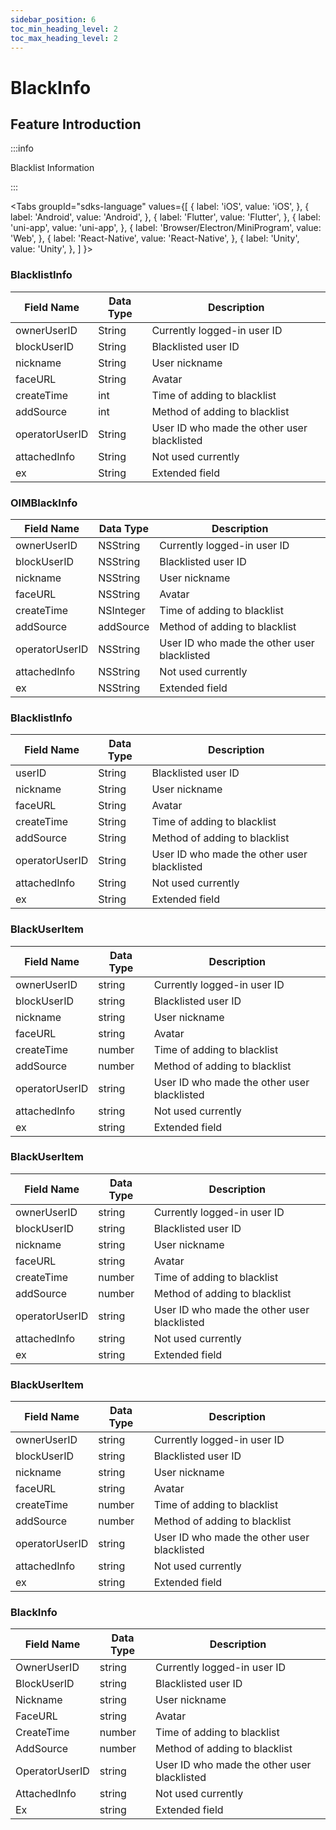 ```yaml
---
sidebar_position: 6
toc_min_heading_level: 2
toc_max_heading_level: 2
---
```


# BlackInfo

## Feature Introduction

:::info

Blacklist Information

:::

<Tabs
groupId="sdks-language"
values={[
{ label: 'iOS', value: 'iOS', },
{ label: 'Android', value: 'Android', },
{ label: 'Flutter', value: 'Flutter', },
{ label: 'uni-app', value: 'uni-app', },
{ label: 'Browser/Electron/MiniProgram', value: 'Web', },
{ label: 'React-Native', value: 'React-Native', },
{ label: 'Unity', value: 'Unity', },
]
}>

<TabItem value="Flutter">

### BlacklistInfo

| Field Name      | Data Type | Description                                  |
| --------------- | --------- | -------------------------------------------- |
| ownerUserID     | String    | Currently logged-in user ID                  |
| blockUserID     | String    | Blacklisted user ID                          |
| nickname        | String    | User nickname                                |
| faceURL         | String    | Avatar                                       |
| createTime      | int       | Time of adding to blacklist                  |
| addSource       | int       | Method of adding to blacklist                |
| operatorUserID  | String    | User ID who made the other user blacklisted  |
| attachedInfo    | String    | Not used currently                           |
| ex              | String    | Extended field                               |

</TabItem>

<TabItem value="iOS">

### OIMBlackInfo

| Field Name      | Data Type  | Description                                  |
| --------------- | ---------- | -------------------------------------------- |
| ownerUserID     | NSString   | Currently logged-in user ID                  |
| blockUserID     | NSString   | Blacklisted user ID                          |
| nickname        | NSString   | User nickname                                |
| faceURL         | NSString   | Avatar                                       |
| createTime      | NSInteger  | Time of adding to blacklist                  |
| addSource       | addSource  | Method of adding to blacklist                |
| operatorUserID  | NSString   | User ID who made the other user blacklisted  |
| attachedInfo    | NSString   | Not used currently                           |
| ex              | NSString   | Extended field                               |

</TabItem>

<TabItem value="Android">

### BlacklistInfo

| Field Name      | Data Type | Description                                  |
| --------------- | --------- | -------------------------------------------- |
| userID          | String    | Blacklisted user ID                          |
| nickname        | String    | User nickname                                |
| faceURL         | String    | Avatar                                       |
| createTime      | String    | Time of adding to blacklist                  |
| addSource       | String    | Method of adding to blacklist                |
| operatorUserID  | String    | User ID who made the other user blacklisted  |
| attachedInfo    | String    | Not used currently                           |
| ex              | String    | Extended field                               |

</TabItem>

<TabItem value="Web">

### BlackUserItem

| Field Name      | Data Type | Description                                  |
| --------------- | --------- | -------------------------------------------- |
| ownerUserID     | string    | Currently logged-in user ID                  |
| blockUserID     | string    | Blacklisted user ID                          |
| nickname        | string    | User nickname                                |
| faceURL         | string    | Avatar                                       |
| createTime      | number    | Time of adding to blacklist                  |
| addSource       | number    | Method of adding to blacklist                |
| operatorUserID  | string    | User ID who made the other user blacklisted  |
| attachedInfo    | string    | Not used currently                           |
| ex              | string    | Extended field                               |

</TabItem>

<TabItem value="uni-app">

### BlackUserItem

| Field Name      | Data Type | Description                                  |
| --------------- | --------- | -------------------------------------------- |
| ownerUserID     | string    | Currently logged-in user ID                  |
| blockUserID     | string    | Blacklisted user ID                          |
| nickname        | string    | User nickname                                |
| faceURL         | string    | Avatar                                       |
| createTime      | number    | Time of adding to blacklist                  |
| addSource       | number    | Method of adding to blacklist                |
| operatorUserID  | string    | User ID who made the other user blacklisted  |
| attachedInfo    | string    | Not used currently                           |
| ex              | string    | Extended field                               |

</TabItem>

<TabItem value="React-Native">

### BlackUserItem

| Field Name      | Data Type | Description                                  |
| --------------- | --------- | -------------------------------------------- |
| ownerUserID     | string    | Currently logged-in user ID                  |
| blockUserID     | string    | Blacklisted user ID                          |
| nickname        | string    | User nickname                                |
| faceURL         | string    | Avatar                                       |
| createTime      | number    | Time of adding to blacklist                  |
| addSource       | number    | Method of adding to blacklist                |
| operatorUserID  | string    | User ID who made the other user blacklisted  |
| attachedInfo    | string    | Not used currently                           |
| ex              | string    | Extended field                               |

</TabItem>

<TabItem value="Unity">

### BlackInfo

| Field Name      | Data Type | Description                                  |
| --------------- | --------- | -------------------------------------------- |
| OwnerUserID     | string    | Currently logged-in user ID                  |
| BlockUserID     | string    | Blacklisted user ID                          |
| Nickname        | string    | User nickname                                |
| FaceURL         | string    | Avatar                                       |
| CreateTime      | number    | Time of adding to blacklist                  |
| AddSource       | number    | Method of adding to blacklist                |
| OperatorUserID  | string    | User ID who made the other user blacklisted  |
| AttachedInfo    | string    | Not used currently                           |
| Ex              | string    | Extended field                               |

</TabItem>

</Tabs>